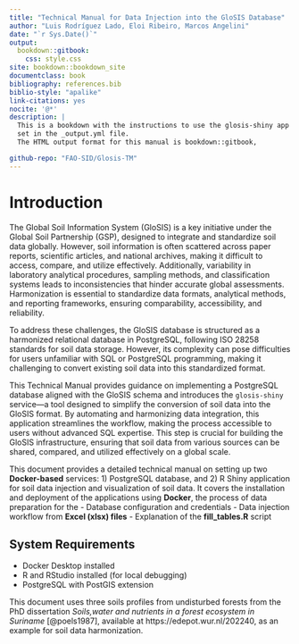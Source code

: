 ```yaml
---
title: "Technical Manual for Data Injection into the GloSIS Database"
author: "Luis Rodríguez Lado, Eloi Ribeiro, Marcos Angelini"
date: "`r Sys.Date()`"
output: 
  bookdown::gitbook:
    css: style.css
site: bookdown::bookdown_site
documentclass: book
bibliography: references.bib
biblio-style: "apalike"
link-citations: yes
nocite: '@*'
description: |
  This is a bookdown with the instructions to use the glosis-shiny app to inject data into postgres.
  set in the _output.yml file.
  The HTML output format for this manual is bookdown::gitbook,

github-repo: "FAO-SID/Glosis-TM"
---
```



# **Introduction**

The Global Soil Information System (GloSIS) is a key initiative under the Global Soil Partnership (GSP), designed to integrate and standardize soil data globally. However, soil information is often scattered across paper reports, scientific articles, and national archives, making it difficult to access, compare, and utilize effectively. Additionally, variability in laboratory analytical procedures, sampling methods, and classification systems leads to inconsistencies that hinder accurate global assessments. Harmonization is essential to standardize data formats, analytical methods, and reporting frameworks, ensuring comparability, accessibility, and reliability.

To address these challenges, the GloSIS database is structured as a harmonized relational database in PostgreSQL, following ISO 28258 standards for soil data storage. However, its complexity can pose difficulties for users unfamiliar with SQL or PostgreSQL programming, making it challenging to convert existing soil data into this standardized format.

This Technical Manual provides guidance on implementing a PostgreSQL database aligned with the GloSIS schema and introduces the `glosis-shiny` service—a tool designed to simplify the conversion of soil data into the GloSIS format. By automating and harmonizing data integration, this application streamlines the workflow, making the process accessible to users without advanced SQL expertise. This step is crucial for building the GloSIS infrastructure, ensuring that soil data from various sources can be shared, compared, and utilized effectively on a global scale.

This document provides a detailed technical manual on setting up two **Docker-based** services: 1) PostgreSQL database, and 2) R Shiny application for soil data injection and visualization of soil data. It covers the installation and deployment of the applications using **Docker**, the process of data preparation for the 
- Database configuration and credentials
- Data injection workflow from **Excel (xlsx) files**
- Explanation of the **fill_tables.R** script

## System Requirements
- Docker Desktop installed
- R and RStudio installed (for local debugging)
- PostgreSQL with PostGIS extension

This document uses three soils profiles from undisturbed forests from the PhD dissertation *Soils,water and nutrients in a forest ecosystem in Suriname* [@poels1987], available at https://edepot.wur.nl/202240, as an example for soil data harmonization. 


